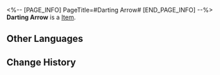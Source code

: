 <%-- [PAGE_INFO]
PageTitle=#Darting Arrow#
[END_PAGE_INFO] --%>
{{Item Infobox
|id          = 20007
|image       = Item Darting Arrow.png
|type        = 
|invCategory = Light Cone
|rarity      = 3
|effect      = Light Cone for the Path of {{Color|h|The Hunt}}. The Light Cone ability is only effective for characters of this Path.
|description = A drop of strength condensed from time itself. All the seemingly insignificant moments come together to form the magnificent choir of fate. 
}}
{{Description|''"The battle has begun. Arrows are thirsty for blood."''}}
'''Darting Arrow''' is a [[Item]].

==Other Languages==
{{Other Languages
|en   = Darting Arrow
|zhs  = 离弦
|zht  = 離弦
|ja   = {{Rubi|離弦|りげん}}
|ko   = 시위를 떠난 화살
|es   = Flecha voladora
|fr   = Flèche plongeante
|ru   = Выпущенная стрела
|th   = Darting Arrow
|vi   = Tên Bắn
|de   = Wurfpfeil
|id   = Darting Arrow
|pt   = Flecha Veloz
}}

==Change History==
{{Change History|1.0}}